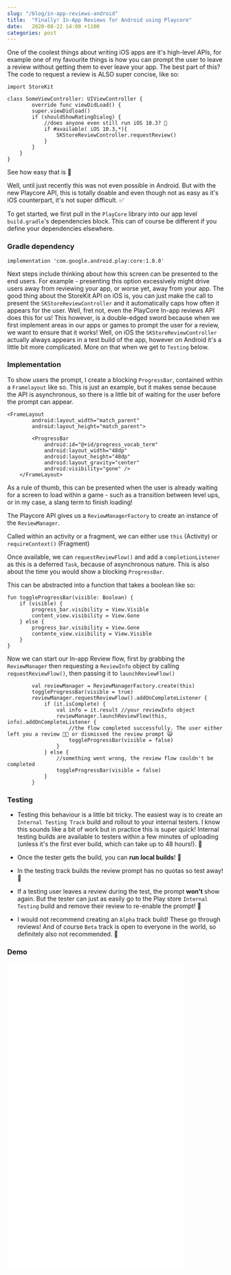 ```yaml
---
slug: "/blog/in-app-reviews-android"
title:  "Finally! In-App Reviews for Android using Playcore"
date:   2020-08-22 14:00 +1100
categories: post
---
```


One of the coolest things about writing iOS apps are it's high-level APIs, for example one of my favourite things is how you can prompt the user to leave a review
without getting them to ever leave your app. The best part of this? The code to request a review is ALSO super concise, like so:

```
import StoreKit

class SomeViewController: UIViewController {
        override func viewDidLoad() {
        super.viewDidload()
        if (shouldShowRatingDialog) {
            //does anyone even still run iOS 10.3? 🤔
            if #available( iOS 10.3,*){
                SKStoreReviewController.requestReview()
            }
        }
    }
}

```

See how easy that is 🤩

Well, until just recently this was not even possible in Android. But with the new Playcore API, this is totally doable and even though not as easy as it's iOS counterpart, it's not super difficult. ✅

To get started, we first pull in the ```PlayCore``` library into our app level ```build.gradle```'s dependencies block. This can of course be different if you define your dependencies elsewhere.

### Gradle dependency

```
implementation 'com.google.android.play:core:1.8.0'
```

Next steps include thinking about how this screen can be presented to the end users. For example - presenting this option excessively might drive users away from reviewing your app, or worse yet, away from your app. The good thing about the StoreKit API on iOS is, you can just make the call to present the `SKStoreReviewController` and it automatically caps how often it appears for the user. Well, fret not, even the PlayCore In-app reviews API does this for us! This however, is a double-edged sword because when we first implement areas in our apps or games to prompt the user for a review, we want to ensure that it works! Well, on iOS the `SKStoreReviewController` actually always appears in a test build of the app, however on Android it's a little bit more complicated. More on that when we get to ```Testing``` below.


### Implementation

To show users the prompt, I create a blocking `ProgressBar`, contained within a ```Framelayout``` like so. This is just an example, but it makes sense because the API is asynchronous, so there is a little bit of waiting for the user before the prompt can appear.

```    
<FrameLayout
        android:layout_width="match_parent"
        android:layout_height="match_parent">

        <ProgressBar
            android:id="@+id/progress_vocab_term"
            android:layout_width="48dp"
            android:layout_height="48dp"
            android:layout_gravity="center"
            android:visibility="gone" />
    </FrameLayout>
```

As a rule of thumb, this can be presented when the user is already waiting for a screen to load within a game - such as a transition between level ups, or in my case, a slang term to finish loading! 

The Playcore API gives us a ```ReviewManagerFactory``` to create an instance of the ```ReviewManager```.

Called within an activity or a fragment, we can either use `this` (Activity) or `requireContext()` (Fragment)

Once available, we can `requestReviewFlow()` and add a `completionListener` as this is a deferred `Task`, because of asynchronous nature. This is also about the time you would show a blocking `ProgressBar`.

This can be abstracted into a function that takes a boolean like so:

```
fun toggleProgressBar(visible: Boolean) {
    if (visible) {
        progress_bar.visibility = View.Visible
        content_view.visibility = View.Gone
    } else {
        progress_bar.visibility = View.Gone
        contente_view.visibility = View.Visible
    }
}
```
Now we can start our In-app Review flow, first by grabbing the `ReviewManager` then requesting a `ReviewInfo` object by calling `requestReviewFlow()`, then passing it to `launchReviewFlow()`

```
        val reviewManager = ReviewManagerFactory.create(this)
        toggleProgressBar(visible = true)
        reviewManager.requestReviewFlow().addOnCompleteListener {
            if (it.isComplete) {
                val info = it.result //your reviewInfo object
                reviewManager.launchReviewFlow(this, info).addOnCompleteListener { 
                    //the flow completed successfully. The user either left you a review 👍🏽 or dismissed the review prompt 🙀
                    toggleProgressBar(visible = false) 
                }
            } else {
                //something went wrong, the review flow couldn't be completed
                toggleProgressBar(visible = false)
            }
        }
```

### Testing

- Testing this behaviour is a little bit tricky. The easiest way is to create an `Internal Testing Track` build and rollout to your internal testers. I know this sounds like a bit of work but in practice this is super quick! Internal testing builds are available to testers within a few minutes of uploading (unless it's the first ever build, which can take up to 48 hours!). 👋

- Once the tester gets the build, you can **run local builds**! 👏

- In the testing track builds the review prompt has no quotas so test away! 🚗

- If a testing user leaves a review during the test, the prompt **won't** show again. But the tester can just as easily go to the Play store `Internal Testing` build and remove their review to re-enable the prompt! 🤝

- I would not recommend creating an `Alpha` track build! These go through reviews! And of course `Beta` track is open to everyone in the world, so definitely also not recommended. 🚫

### Demo
<iframe width="414" height="711" src="./review_test.mp4" frameborder="0"> </iframe>